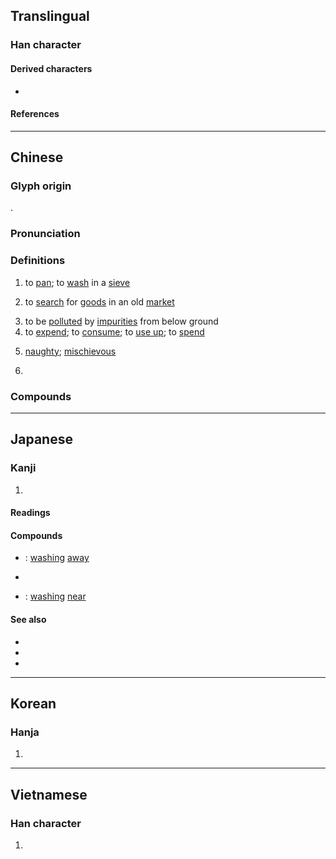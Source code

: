 {{character info/new}}
==Translingual==

===Han character===
{{Han char|rn=85|rad=水|as=08|sn=11|four=37120|canj=EPOU|ids=⿰氵匋}}

====Derived characters====
* {{l|mul|[[𬞇]]}}

====References====
{{Han ref|kx=0629.300|dkj=17642|dj=1032.030|hdz=31656.060|uh=6DD8}}

----

==Chinese==
{{zh-forms}}

===Glyph origin===
{{Han etym}}
{{Han compound|水|匋|c1=s|c2=p|t1=rain|ls=psc}}.

===Pronunciation===
{{zh-pron
|m=táo
|m-s=
|c=tou4
|c-t=
|g=
|h=pfs=thò
|j=
|mb=
|md=
|mn=tô/qz:tô͘
|mn-t=tao5/do5
|mn-t_note=tao5 - literary; do5 - vernacular 
|w=
|x=
|oc=y
|cat=v,a,pn
}}

===Definitions===
{{zh-hanzi}}

# to [[pan]]; to [[wash]] in a [[sieve]]
#: {{zh-x|淘汰|to eliminate; to weed out}}
# {{lb|zh|dialect}} to [[search]] for [[goods]] in an old [[market]]
# to be [[polluted]] by [[impurities]] from below ground
# to [[expend]]; to [[consume]]; to [[use up]]; to [[spend]]
# {{lb|zh|dialect}} [[naughty]]; [[mischievous]]
#: {{zh-x|淘氣|naughty; mischievous}}
#: {{zh-x|這 孩子{zi} 淘 得{de} 很！|This kid is very '''naughty'''!|M-UIB}}
# {{surname|lang=zh}}

===Compounds===
{{zh-der|不淘神|冷淘|單淘汰|天然淘汰|扒街淘空|沙裡淘金|活淘氣|浪淘沙|浪淘淘|淘井|淘古井|淘寫|淘換|淘氣|淘氣憨頑|淘氣鬼|淘汰|淘汰賽|淘沙|淘河|淘洗|淘淘|淘淥|淘漉|淘澄|淘澄飛跌|淘瀉|淘真|淘神|淘空|淘籮|淘米|淘虛|淘選作用|淘金|淘金夢|淘金客|淘閒氣|淘鹽|瞎淘淘|自然淘汰|閑淘氣|淘去}}

----

==Japanese==

===Kanji===
{{ja-kanji|grade=|rs=水08}}

# {{defn|lang=ja|sort=水08}}

====Readings====
{{ja-readings
|goon=どう
|kanon=とう
|kun=ゆ-る, よな-ぐ, よな-げる
}}

====Compounds====
{{der-top|Compounds}}
* {{ja-r|淘去|とうきょ}}: [[washing]] [[away]]
* {{ja-r|淘汰|とうた}}
* {{ja-r|淘来|とうらい}}: [[washing]] [[near]]
{{der-bottom}}

====See also====
* {{ja-r|淘る|ゆる}}
* {{ja-r|淘ぐ|よなぐ}}
* {{ja-r|淘げる|よなげる}}

----

==Korean==

===Hanja===
{{ko-hanja|hangeul=도|eumhun=|rv=do|mr=to|y=to}}

# {{defn|lang=ko|sort=水08}}

----

==Vietnamese==

===Han character===
{{vi-hantu|[[đào]], [[rào]]|rs=水08}}

# {{defn|lang=vi|sort=水08}}